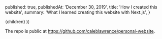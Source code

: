 
  published: true,
  publishedAt: 'December 30, 2019',
  title: 'How I created this website',
  summary: 'What I learned creating this website with Next.js',
}

  <BlogPost path={router.pathname} meta={meta}>
    {children}
  </BlogPost>
))

The repo is public at https://github.com/caleblawrence/personal-website.

